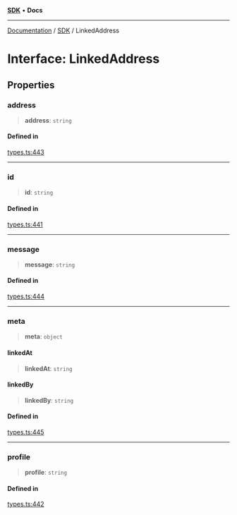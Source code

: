 [**SDK**](../index.mdx) • **Docs**

***

[Documentation](../../index.mdx) / [SDK](../README.mdx) / LinkedAddress

# Interface: LinkedAddress

## Properties

### address

> **address**: `string`

#### Defined in

[types.ts:443](https://github.com/monerium/js-monorepo/blob/1f07b3662d18c631941e215c70068d205e95c304/packages/sdk/src/types.ts#L443)

***

### id

> **id**: `string`

#### Defined in

[types.ts:441](https://github.com/monerium/js-monorepo/blob/1f07b3662d18c631941e215c70068d205e95c304/packages/sdk/src/types.ts#L441)

***

### message

> **message**: `string`

#### Defined in

[types.ts:444](https://github.com/monerium/js-monorepo/blob/1f07b3662d18c631941e215c70068d205e95c304/packages/sdk/src/types.ts#L444)

***

### meta

> **meta**: `object`

#### linkedAt

> **linkedAt**: `string`

#### linkedBy

> **linkedBy**: `string`

#### Defined in

[types.ts:445](https://github.com/monerium/js-monorepo/blob/1f07b3662d18c631941e215c70068d205e95c304/packages/sdk/src/types.ts#L445)

***

### profile

> **profile**: `string`

#### Defined in

[types.ts:442](https://github.com/monerium/js-monorepo/blob/1f07b3662d18c631941e215c70068d205e95c304/packages/sdk/src/types.ts#L442)
